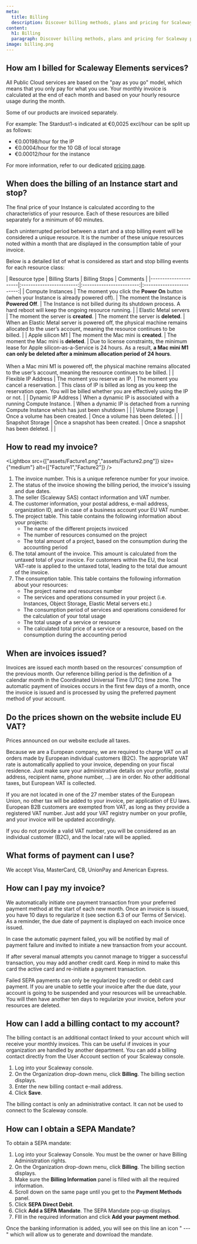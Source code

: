 ```yaml
---
meta:
  title: Billing
  description: Discover billing methods, plans and pricing for Scaleway products.
content:
  h1: Billing
  paragraph: Discover billing methods, plans and pricing for Scaleway products.
image: billing.png
---
```


## How am I billed for Scaleway Elements services?

All Public Cloud services are based on the "pay as you go" model, which means that you only pay for what you use. 
Your monthly invoice is calculated at the end of each month and based on your hourly resource usage during the month.

<Message type="important">
Some of our products are invoiced separately.
</Message>

For example:
The Stardust1-s indicated at €0,0025 excl/hour can be split up as follows:
- €0.00198/hour for the IP
- €0.0004/hour for the 10 GB of local storage
- €0.00012/hour for the instance

For more information, refer to our dedicated [pricing page](https://www.scaleway.com/en/pricing/).

## When does the billing of an Instance start and stop?

The final price of your Instance is calculated according to the characteristics of your resource. Each of these resources are billed separately for a minimum of 60 minutes.

Each uninterrupted period between a start and a stop billing event will be considered a unique resource. It is the number of these unique resources noted within a month that are displayed in the consumption table of your invoice.

Below is a detailed list of what is considered as start and stop billing events for each resource class:

|             Resource type         |         Billing Starts         |           Billing Stops         |           Comments          |
    |----------------------|:------------------------:|:------------------------:|:------------------------:|
    | Compute Instances       | The moment you click the **Power On** button (when your Instance is already powered off). | The moment the Instance is **Powered Off**. | The Instance is not billed during its shutdown process. A hard reboot will keep the ongoing resource running. |
    | Elastic Metal servers  |         The moment the server is **created**.                | The moment the server is **deleted**. | When an Elastic Metal server is powered off, the physical machine remains allocated to the user’s account, meaning the resource continues to be billed. |
    | Apple silicon M1  |         The moment the Mac mini is **created**.                | The moment the Mac mini is **deleted**. | Due to license constraints, the minimum lease for Apple silicon-as-a-Service is 24 hours. As a result, **a Mac mini M1 can only be deleted after a minimum allocation period of 24 hours**.<br /><br />When a Mac mini M1 is powered off, the physical machine remains allocated to the user’s account, meaning the resource continues to be billed. |
    | Flexible IP Address |     The moment you reserve an IP.                  |     The moment you cancel a reservation.                       | This class of IP is billed as long as you keep the reservation open. You will be billed whether you are effectively using the IP or not. |
    | Dynamic IP Address |    When a dynamic IP is associated with a running Compute Instance.                      |   When a dynamic IP is detached from a running Compute Instance which has just been shutdown                      |  |
    | Volume Storage |            Once a volume has been created.              |       Once a volume has been deleted.                   |  |
    | Snapshot Storage |     Once a snapshot has been created.                     |    Once a snapshot has been deleted.                      |  |

## How to read my invoice?

<Lightbox src={["assets/Facture1.png","assets/Facture2.png"]} size={"medium"} alt={["Facture1","Facture2"]} />

1. The invoice number. This is a unique reference number for your invoice.
2. The status of the invoice showing the billing period, the invoice's issuing and due dates.
3. The seller (Scaleway SAS) contact information and VAT number.
4. The customer information, your postal address, e-mail address, organization ID, and in case of a business account your EU VAT number.
5. The project table. This table contains the following information about your projects:
    - The name of the different projects invoiced
    - The number of resources consumed on the project
    - The total amount of a project, based on the consumption during the accounting period
6. The total amount of the invoice. This amount is calculated from the untaxed total of your invoice. For customers within the EU, the local VAT-rate is applied to the untaxed total, leading to the total due amount of the invoice.
7. The consumption table. This table contains the following information about your resources:
    - The project name and resources number
    - The services and operations consumed in your project (i.e. Instances, Object Storage, Elastic Metal servers etc.)
    - The consumption period of services and operations considered for the calculation of your total usage
    - The total usage of a service or resource
    - The calculated total price of a service or a resource, based on the consumption during the accounting period

## When are invoices issued?

Invoices are issued each month based on the resources’ consumption of the previous month.
Our reference billing period is the definition of a calendar month in the Coordinated Universal Time (UTC) time zone.
The automatic payment of invoices occurs in the first few days of a month, once the invoice is issued and is processed by using the preferred payment method of your account.

## Do the prices shown on the website include EU VAT?

Prices announced on our website exclude all taxes.

Because we are a European company, we are required to charge VAT on all orders made by European individual customers (B2C).
The appropriate VAT rate is automatically applied to your invoice, depending on your fiscal residence. Just make sure your administrative details on your profile, postal address, recipient name, phone number, …) are in order.
No other additional taxes, but European VAT is collected. 

If you are not located in one of the 27 member states of the European Union, no other tax will be added to your invoice, per application of EU laws.
European B2B customers are exempted from VAT, as long as they provide a registered VAT number. Just add your VAT registry number on your profile, and your invoice will be updated accordingly.

If you do not provide a valid VAT number, you will be considered as an individual customer (B2C), and the local rate will be applied.

## What forms of payment can I use?

We accept Visa, MasterCard, CB, UnionPay and American Express.

## How can I pay my invoice?

We automatically initiate one payment transaction from your preferred payment method at the start of each new month. Once an invoice is issued, you have 10 days to regularize it (see section 6.3 of our Terms of Service). As a reminder, the due date of payment is displayed on each invoice once issued.

In case the automatic payment failed, you will be notified by mail of payment failure and invited to initiate a new transaction from your account.

If after several manual attempts you cannot manage to trigger a successful transaction, you may add another credit card. Keep in mind to make this card the active card and re-initiate a payment transaction.

<Message type="note">
Failed SEPA payments can only be regularized by credit or debit card payment. 
</Message>

<Message type="important">
If you are unable to settle your invoice after the due date, your account is going to be suspended and your resources will be unreachable. You will then have another ten days to regularize your invoice, before your resources are deleted. 
</Message>

## How can I add a billing contact to my account?

The billing contact is an additional contact linked to your account which will receive your monthly invoices. This can be useful if invoices in your organization are handled by another department.
You can add a billing contact directly from the User Account section of your Scaleway console.

1. Log into your Scaleway console.
2. On the Organization drop-down menu, click **Billing**. The billing section displays. 
3. Enter the new billing contact e-mail address.
4. Click **Save**.

<Message type="important">
The billing contact is only an administrative contact. It can not be used to connect to the Scaleway console.
</Message>

## How can I obtain a SEPA Mandate?

To obtain a SEPA mandate: 

1. Log into your Scaleway Console. You must be the owner or have Billing Administration rights. 
2. On the Organization drop-down menu, click **Billing**. The billing section displays. 
3. Make sure the **Billing Information** panel is filled with all the required information. 
4. Scroll down on the same page until you get to the **Payment Methods** panel.
5. Click **SEPA Direct Debit**.
6. Click **Add a SEPA Mandate**. The SEPA Mandate pop-up displays.
7. FIll in the required information and click **Add your payment method**.

Once the banking information is added, you will see on this line an icon " --- " which will allow us to generate and download the mandate.
